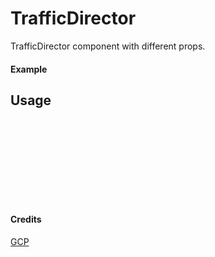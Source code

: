 
<Meta of={TrafficDirector} title="GCP/TrafficDirector" />

# TrafficDirector

TrafficDirector component with different props.

#### Example

<Canvas of={TrafficDirector.Primary} />

## Usage

```ts
import { TrafficDirector } from "yadl-ui";

const Example = () => {
  return (
      <TrafficDirector />
  );
};

export default Example;
```

#### Credits
[GCP](https://cloud.google.com/icons)
